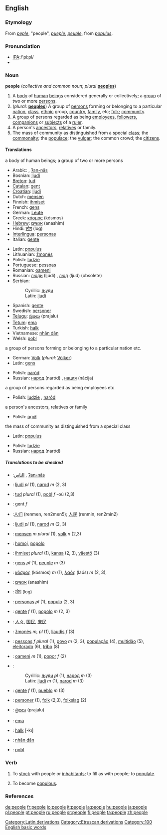 ==English==

{{rank|here|thought|found|140|people|still|just|while}}

===Etymology===
From {{OE.}} ''[[peple]]'', "people", {{OF.}} ''[[pueple]]'', {{F.}} ''[[peuple]]'', from {{L.}} ''[[populus]]''.

===Pronunciation===
*[[Pronunciation guide|IPA]]:/'pi:pl/
*{{audio|en-us-people.ogg|Audio (US)}}

===Noun===
'''people''' (''collective and common noun''; ''plural'' '''[[peoples]]''')

# A [[body]] of [[human]] [[being]]s considered generally or collectively; a [[group]] of two or more [[person]]s.
# (''plural:'' '''[[peoples]]''') A group of [[person]]s forming or belonging to a particular [[nation]], [[class]], [[ethnic]] group, [[country]], [[family]], etc; [[folk]]; [[community]].
# A group of persons regarded as being [[employee]]s, [[follower]]s, [[companion]]s or [[subject]]s of a [[ruler]].
# A person's [[ancestor]]s, [[relative]]s or family.
# The mass of community as distinguished from a special [[class]]; the [[commonalty]]; the [[populace]]; the [[vulgar]]; the common crowd; the [[citizen]]s.

====Translations====
;a body of human beings; a group of two or more persons
{{top}}
*Arabic: {{ARchar|[[الناس]]}} , [[ʔan-nās]]
*Bosnian: [[ljudi]] {{p}}
*[[Breton]]: [[tud]] {{p}}
*[[Catalan]]: [[gent]] {{f}}
*[[Croatian]]: [[ljudi]] {{p}}
*Dutch: [[mensen]] {{p}}
*Finnish: [[ihmiset]] {{p}}
*French: [[gens]] {{p}}
*German: [[Leute]] {{p}}
*Greek: [[κόσμος]] (kósmos) {{m}}
*[[Hebrew]]: [[אנשים]] (anashim)
*Hindi: [[लोग]] (log)
*[[Interlingua]]: [[personas]] {{p}}
*Italian: [[gente]] {{f}}
{{mid}}
*Latin: [[populus]] {{m}}
*Lithuanian: [[žmonės]] {{m}} {{p}}
*Polish: [[ludzie]] {{p}}
*Portuguese: [[pessoas]] {{f}}
*Romanian: [[oameni]] {{m}}
*Russian: [[люди]] (ljúdi) {{p}}, [[люд]] (ljud) {{m}} (obsolete)
*Serbian:
*:Cyrillic: [[људи]] {{p}}
*:Latin: [[ljudi]] {{m}}
*Spanish: [[gente]] {{f}}
*Swedish: [[personer]]
*[[Telugu]]: [[ప్రజలు]] (prajalu)
*[[Tetum]]: [[ema]]
*Turkish: [[halk]]
*Vietnamese: [[nhân dân]]
*Welsh: [[pobl]]
{{bottom}}

;a group of persons forming or belonging to a particular nation etc.
{{top}}
*German: [[Volk]] {{n}} (''plural:'' [[Völker]])
*Latin: [[gens]] {{f}}
{{mid}}
*Polish: [[naród]] {{m}}
*Russian: [[народ]] (naród) {{m}}, [[нация]] (nácija) {{f}}
{{bottom}}

;a group of persons regarded as being employees etc.
{{top}}
{{mid}}
*Polish: [[ludzie]] {{p}}, [[naród]] {{m}}
{{bottom}}

;a person's ancestors, relatives or family
{{top}}
{{mid}}
*Polish: [[ogół]] {{m}}
{{bottom}}

;the mass of community as distinguished from a special class
{{top}}
*Latin: [[populus]] {{m}}
{{mid}}
*Polish: [[ludzie]] {{p}}
*Russian: [[народ]] (naród) {{m}}
{{bottom}}

=====Translations to be checked=====
*{{ttbc|Arabic}}:[[الناس]] , [[ʔan-nās]]
*{{ttbc|Bosnian}}: [[ljudi]] ''pl'' (1), [[narod]] ''m'' (2, 3)
*{{ttbc|Breton}}: [[tud]] ''plural'' (1), [[pobl]] ''f'' -où (2,3)
*{{ttbc|Catalan}}: gent ''f''
*{{ttbc|Chinese}}:[[人们]] (renmen, ren2men5); [[人民]] (renmin, ren2min2)
*{{ttbc|Croatian}}: [[ljudi]] ''pl'' (1), [[narod]] ''m'' (2, 3)
*{{ttbc|Dutch}}: [[mensen]] ''m plural'' (1), [[volk]] ''n'' (2,3)
*{{ttbc|Esperanto}}: [[homoj]], [[popolo]]
*{{ttbc|Finnish}}: [[ihmiset]] ''plural'' (1), [[kansa]] (2, 3), [[väestö]] (3)
*{{ttbc|French}}: [[gens]] ''pl'' (1), [[peuple]] ''m'' (3)
*{{ttbc|Greek}}: [[κόσμος]] (kósmos) ''m'' (1), [[λαός]] (laós) ''m'' (2, 3), 
*{{ttbc|Hebrew}}: [[אנשים]] (anashim)
*{{ttbc|Hindi}}: [[लोग]] (log)
*{{ttbc|Interlingua}}: [[persona]]s ''pl'' (1), [[populo]] (2, 3)
*{{ttbc|Italian}}: [[gente]] ''f'' (1), [[popolo]] ''m'' (2, 3) 
*{{ttbc|Japanese}}: [[人々]], [[国民]], [[庶民]]
*{{ttbc|Lithuanian}}: [[žmonės]] ''m, pl'' (1), [[liaudis]] ''f'' (3)
*{{ttbc|Portuguese}}: [[pessoa]]s ''f'' ''plural'' (1), [[povo]] ''m'' (2, 3), [[população]] {{m}} (4), [[multidão]] {{m}} (5), [[eleitorado]] {{m}} (6), [[tribo]] {{m}} (8)
*{{ttbc|Romanian}}: [[oameni]] ''m'' (1), [[popor]] ''f'' (2)
*{{ttbc|Serbian}}:
*:Cyrillic: [[људи]] ''pl'' (1), [[народ]] ''m'' (3)
*:Latin: [[ljudi]] ''m'' (1), [[narod]] ''m'' (3)
*{{ttbc|Spanish}}: [[gente]] ''f'' (1), [[pueblo]] ''m'' (3)
*{{ttbc|Swedish}}: [[personer]] (1), [[folk]] (2,3), [[folkslag]] (2) 
*{{ttbc|Telugu}}: [[ప్రజలు]] (prajalu)
*{{ttbc|Tetum}}: [[ema]]
*{{ttbc|Turkish}}: [[halk]] [-kı]
*{{ttbc|Vietnamese}}: [[nhân dân]]
*{{ttbc|Welsh}}: [[pobl]]

===Verb===
{{en-infl-reg-other-e|peopl|e|}}
# {{transitive}} To [[stock]] with people or [[inhabitant]]s; to fill as with people; to [[populate]].
# {{intransitive}} To become [[populous]].

===References===
{{R:Webster 1913}}

[[Category:Latin derivations]]
[[Category:Etruscan derivations]]
[[Category:100 English basic words]]

[[de:people]]
[[fr:people]]
[[io:people]]
[[it:people]]
[[la:people]]
[[hu:people]]
[[ja:people]]
[[pl:people]]
[[pt:people]]
[[ru:people]]
[[sr:people]]
[[fi:people]]
[[ta:people]]
[[zh:people]]
